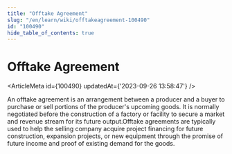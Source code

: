 ```yaml
---
title: "Offtake Agreement"
slug: "/en/learn/wiki/offtakeagreement-100490"
id: "100490"
hide_table_of_contents: true
---
```



# Offtake Agreement

<ArticleMeta id={100490} updatedAt={'2023-09-26 13:58:47'} />
<div className='border-solid border-b border-t-0 my-4 border-[var(--ifm-color-gray-300)]' />

An offtake agreement is an arrangement between a producer and a buyer to purchase or sell portions of the producer's upcoming goods. It is normally negotiated before the construction of a factory or facility to secure a market and revenue stream for its future output.Offtake agreements are typically used to help the selling company acquire project financing for future construction, expansion projects, or new equipment through the promise of future income and proof of existing demand for the goods.
